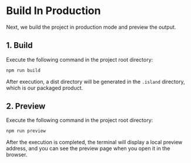 # Build In Production

Next, we build the project in production mode and preview the output.


## 1. Build

Execute the following command in the project root directory:

```bash
npm run build
```

After execution, a dist directory will be generated in the `.island` directory, which is our packaged product.

## 2. Preview

Execute the following command in the project root directory:

```bash
npm run preview
```

After the execution is completed, the terminal will display a local preview address, and you can see the preview page when you open it in the browser.
